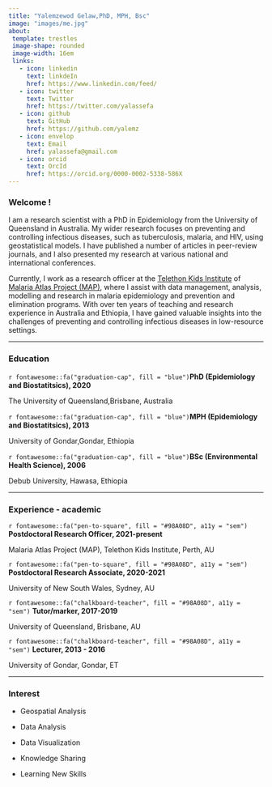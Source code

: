 ---
title: "Yalemzewod Gelaw,PhD, MPH, Bsc"
image: "images/me.jpg"
about: 
 template: trestles
 image-shape: rounded
 image-width: 16em
 links: 
   - icon: linkedin
     text: linkdeIn
     href: https://www.linkedin.com/feed/
   - icon: twitter
     text: Twitter
     href: https://twitter.com/yalassefa
   - icon: github
     text: GitHub
     href: https://github.com/yalemz
   - icon: envelop
     text: Email
     href: yalassefa@gmail.com 
   - icon: orcid
     text: OrcId
     href: https://orcid.org/0000-0002-5338-586X
---

### Welcome !

<p class="topbr">

I am a research scientist with a PhD in Epidemiology from the University of Queensland in Australia. My wider research focuses on preventing and controlling infectious diseases, such as tuberculosis, malaria, and HIV, using geostatistical models. I have published a number of articles in peer-review journals, and I also presented my research at various national and international conferences.

Currently, I work as a research officer at the [Telethon Kids Institute](https://www.telethonkids.org.au/) of [Malaria Atlas Project (MAP)](https://malariaatlas.org/), where I assist with data management, analysis, modelling and research in malaria epidemiology and prevention and elimination programs. With over ten years of teaching and research experience in Australia and Ethiopia, I have gained valuable insights into the challenges of preventing and controlling infectious diseases in low-resource settings.

</p>

------------------------------------------------------------------------

### Education

::: topbr
<p class="custom-subtitle">

`r fontawesome::fa("graduation-cap", fill = "blue")`**PhD (Epidemiology and Biostatitsics), 2020**

</p>

<p class="custom-subtitle2">

The University of Queensland,Brisbane, Australia

</p>

<p class="custom-subtitle">

`r fontawesome::fa("graduation-cap", fill = "blue")`**MPH (Epidemiology and Biostatitsics), 2013**

</p>

<p class="custom-subtitle2">

University of Gondar,Gondar, Ethiopia

</p>

<p class="custom-subtitle">

`r fontawesome::fa("graduation-cap", fill = "blue")`**BSc (Environmental Health Science), 2006**

</p>

<p class="custom-subtitle2">

Debub University, Hawasa, Ethiopia

</p>
:::

------------------------------------------------------------------------

### Experience - academic

::: topbr
<p class="custom-subtitle">

`r fontawesome::fa("pen-to-square", fill = "#98A08D", a11y = "sem")` **Postdoctoral Research Officer, 2021-present**

</p>

<p class="custom-subtitle2">

Malaria Atlas Project (MAP), Telethon Kids Institute, Perth, AU

</p>

<p class="custom-subtitle">

`r fontawesome::fa("pen-to-square", fill = "#98A08D", a11y = "sem")` **Postdoctoral Research Associate, 2020-2021**

</p>

<p class="custom-subtitle2">

University of New South Wales, Sydney, AU

</p>

<p class="custom-subtitle">

`r fontawesome::fa("chalkboard-teacher", fill = "#98A08D", a11y = "sem")` **Tutor/marker, 2017-2019**

</p>

<p class="custom-subtitle2">

University of Queensland, Brisbane, AU

</p>

<p class="custom-subtitle">

`r fontawesome::fa("chalkboard-teacher", fill = "#98A08D", a11y = "sem")` **Lecturer, 2013 - 2016**

</p>

<p class="custom-subtitle2">

University of Gondar, Gondar, ET

</p>
:::

------------------------------------------------------------------------

### Interest

-   Geospatial Analysis

-   Data Analysis

-   Data Visualization

-   Knowledge Sharing

-   Learning New Skills
